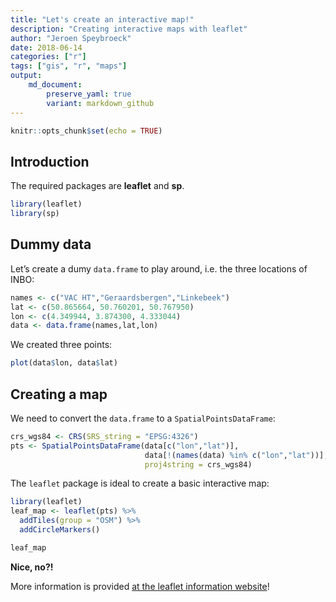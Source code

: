 ```yaml
---
title: "Let's create an interactive map!"
description: "Creating interactive maps with leaflet"
author: "Jeroen Speybroeck"
date: 2018-06-14
categories: ["r"]
tags: ["gis", "r", "maps"]
output: 
    md_document:
        preserve_yaml: true
        variant: markdown_github
---
```


```r
knitr::opts_chunk$set(echo = TRUE)
```

## Introduction

The required packages are **leaflet** and **sp**.

```r
library(leaflet)
library(sp)
```

## Dummy data

Let's create a dumy `data.frame` to play around, i.e. the three locations of INBO:

```r
names <- c("VAC HT","Geraardsbergen","Linkebeek")
lat <- c(50.865664, 50.760201, 50.767950)
lon <- c(4.349944, 3.874300, 4.333044)
data <- data.frame(names,lat,lon)
```

We created three points:

```r
plot(data$lon, data$lat)
```

## Creating a map

We need to convert the `data.frame` to a `SpatialPointsDataFrame`:

```r
crs_wgs84 <- CRS(SRS_string = "EPSG:4326")
pts <- SpatialPointsDataFrame(data[c("lon","lat")], 
                              data[!(names(data) %in% c("lon","lat"))],
                              proj4string = crs_wgs84)

```

The `leaflet` package is ideal to create a basic interactive map:

```r
library(leaflet)
leaf_map <- leaflet(pts) %>% 
  addTiles(group = "OSM") %>%
  addCircleMarkers()
```

```r
leaf_map
```


**Nice, no?!**

More information is provided [at the leaflet information website](https://rstudio.github.io/leaflet/)!
